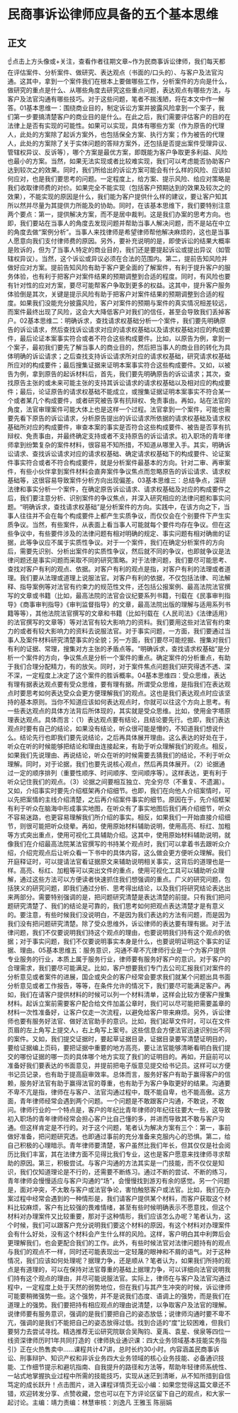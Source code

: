 # 民商事诉讼律师应具备的五个基本思维
## 正文
☝点击上方头像或+关注，查看作者往期文章~作为民商事诉讼律师，我们每天都在评估案件、分析案件、做研究、表达观点（书面的/口头的）、与客户及法官沟通。这其中，拿到一个案件我们在根本上要做哪些工作，分析案件的方向是什么，做研究的重点是什么、从哪些角度去研究这些重点问题，表达观点有哪些方法，与客户及法官沟通有哪些技巧。对于这些问题，笔者不揣浅陋，将在本文中作一解答。01基本思维一：围绕商业目的，制定诉讼方案并披露风险拿到一个案子，我们第一步要搞清楚客户的商业目的是什么。在此之后，我们需要评估客户的目的在法律上是否有实现的可能性。如果可以实现，具体有哪些方案（作为原告的代理人，此处的方案除了起诉方案外，也包括保全方案、执行方案；作为被告的代理人，此处的方案除了关于实体问题的答辩方案外，还包括是否提出案件受理异议、管辖权异议、反诉等），哪个方案是最优方案，即既能为客户争取更多利益、风险也最小的方案。当然，如果无法实现或者比较难实现，我们可以考虑能否协助客户达到较次之的效果。同时，我们所给出的诉讼方案可能会有什么样的风险、应该如何应对，也是我们要思考的问题。一定程度上，给方案、提示风险、给应对策略是我们收取律师费的对价。如果完全不能实现（包括客户预期达到的效果及较次之的效果），不能实现的原因是什么，我们能为客户提供什么样的建议，要让客户知其所以然并尽量为其提供力所能及的协助。同时，在该基本思维下，我们要特别注意两个要点：第一，提供解决方案，而不是居中裁判。这是我们办案的思考方向。也即，我们要站在当事人的角度去发现问题并帮助当事人解决问题，而不是站在中立的角度去做“案例分析”。当事人来找律师是希望律师帮他解决麻烦的，这也是当事人愿意向我们支付律师费的原因。另外，要补充说明的是，即使诉讼的结果大概率是败诉的，但为了当事人特定的商业目的，我们还是要提起诉讼或提出异议（如管辖权异议）。当然，这个诉讼或异议必须在合法的范围内。第二，提前告知风险并做好应对方案。提前告知风险有助于客户更全面的了解案件，有利于提升客户的服务体验，也有利于把客户对案件结果的预期调整到合适的程度。同时，有风险也要有针对性的应对方案，要尽可能帮客户争取到更多的权益。这其中，提升客户服务体验倒是其次，关键是提示风险有助于把客户对案件结果的预期调整到合适的程度。如果我们没能充分披露风险，客户对案件的预期与案件的真实情况相差较远，而案件最终出现了风险，这会大大降低客户对我们的信任，甚至会导致我们丢掉客户。02基本思维二：明确诉求，查找请求权基础分析一个案件，我们要先明确原告的诉讼请求，然后查找诉讼请求对应的请求权基础以及请求权基础对应的构成要件，最后论证本案事实符合或者不符合这些构成要件。比如，以原告为例，拿到一个案子，最初我们要先了解当事人的商业目的，然后把当事人的商业目的转化为具体明确的诉讼请求；之后查找支持诉讼请求所对应的请求权基础，研究请求权基础所应对的构成要件；最后搜集证据来证明本案事实符合这些构成要件。又如，以被告为例，拿到原告的起诉材料后，首先，我们要先明确原告的诉讼请求；其次，查找原告主张的或未来可能主张的支持其诉讼请求的请求权基础以及相对应的构成要件；最后，论证原告的请求权基础不能成立，或搜集证据证明本案事实不符合某一个或者某几个构成要件，或者研究被告享有抗辩权、免责事由。再如，站在法官的角度，法官审理案件可能大体上也是这样一个过程。法官拿到一个案件，可能也需要先看下原告的诉讼请求，分析原告提出的诉讼请求所依据的请求权基础及请求权基础所对应的构成要件，审查本案的事实是否符合这些构成要件、被告是否享有抗辩权、免责事由，并最终确定支持或者不支持原告的诉讼请求。初入职场的青年律师拿到纷繁复杂的案件材料，很容易不知所措，不知道从哪里入手。其实，明确诉讼请求、查找诉讼请求对应的请求权基础、确定请求权基础下的构成要件、论证案件事实符合或者不符合构成要件，就是分析案件最基本的方向。针对二审、再审案件，有些小伙伴拿到案件材料会直奔案件争议焦点而忽略原告的诉讼请求、请求权基础等，这很容易导致案件分析方向出现偏差。03基本思维三：总结争点，深研法律和事实分析一个案件，在确定原告诉讼请求、请求权基础及对应的构成要件之后，我们要注意分析、识别案件的争议焦点，并深入研究相应的法律问题和事实问题。“明确诉求，查找请求权基础”是分析案件的方向。实践中，在该方向之下，当事人往往并不会在每个构成要件上都产生实质争议，而仅仅会在个别要件下产生实质争议。当然，有些案件，从表面上看当事人可能就每个要件均存在争议。但在这些争议中，有些要件涉及的法律问题有相对明确的规定、事实问题有相对确凿的证据，此等争议应不属于实质性争议。对于一个案件，我们在确定分析案件的方向后，需要先识别、分析出案件的实质性争议，然后就不同的争议，也即就争议是法律问题还是事实问题而采取不同的研究策略。对于法律问题，我们要尽可能思考、查找对客户有利的观点、依据。对客户有利的观点是指，对客户有利的法理或者道理。我们要从法理或道理上说服法官。对客户有利的依据，不仅包括法律、司法解释、指导案例等对法官有约束力的规范性文件，还包括公报案例、最高法院法官撰写的文章或书籍（比如，最高法院的法官会议纪要系列书籍，刊载在《民事审判指导》《商事审判指导》《审判监督指导》的文章，最高法院出版的理解与适用系列书籍等等），其他法院法官撰写的文章和书籍（比如刊载在《人民司法》《法律适用》的法官撰写的文章等）等对法官有较大影响力的资料。我们要用这些对法官有约束力的或者有较大影响力的资料去说服法官。对于事实问题，一方面，我们要通过当事人及案件材料研究清楚事实的全貌；另一方面，我们要尽可能挖掘、搜集对我们有利的证据、常理，搜集对方主张的矛盾点等。“明确诉求，查找请求权基础”是分析一个案件的方向，争议焦点是分析一个案件的重点。确定案件的分析重点，有助于我们合理分配精力，有的放矢。同时，对于案件焦点问题我们研究得透不透、深不深，一定程度上决定了这个案件的胜诉概率。04基本思维四：受众思维，表达有理有据表达观点要有受众思维，要有理有据。所谓受众思维，是指我们在表达观点时要思考如何表达受众会更方便理解我们的观点。这也是我们表达观点时应该坚持的基本原则。当你不知道应该如何表达观点时，你就可以往这个方向上思考。有一些表达观点的具体方法背后所体现的，其实就是受众思维。比如，使用金字塔原理表达观点。具体而言：（1）表达观点要有结论，且结论要先行。也即，我们表达观点时要有自己的结论，如果没有结论，听众很可能是懵的，不知道我们想说什么。结论先行也即我们要先说结论，之后再具体展开理由。这么表达的好处在于，听众在听的时候能够把结论和理由连接起来，有助于听众理解我们的观点。相反，如果我们先说理由、再说结论，听众在听的时候需要去猜我们的结论，不利于听众理解。同时，对于论据，我们也要先说核心观点，然后再具体展开。（2）论据通过一定的顺序排列（重要性顺序、时间顺序、空间顺序等）。这样表达，更有利于听众记住我们的观点。（3）论据之间要相互独立、完全穷尽（不重复、不遗漏）。又如，介绍事实时要先介绍框架再介绍细节。也即，我们在向他人介绍案情时，可以先把案情的主线介绍清楚，之后再介绍案件事实的细节。原因在于，先介绍框架有利于听众在脑海中形成事实地图，在听众有了事实地图后我们再介绍细节，听众不容易迷路，也更容易理解我们所介绍的事实。相反，如果我们一开始直接介绍细节，则很可能把听众绕晕。再如，使用原始材料辅助说明，使用高亮、标红、加粗等方式突出重点，使用可视化工具辅助介绍。这其中，使用原始材料辅助说明，就像我们在介绍最高法院某法官撰写的书持某个观点时，我们可以拿着书去跟听众介绍，介绍完观点后让听众看一下书中的具体内容，这么做会更方便听众理解。我们开庭释证时，可以提请法官看证据原文来辅助说明相关事实，这背后的道理也是一样。高亮、标红、加粗等可以突出文件的重点，使用可视化工具可以辅助听众理解，通过这些方法可以方便读者快速抓住我们想强调的重点。广义的研究问题，包括狭义的研究问题，即我们通过分析、思考得出结论，以及我们将研究结论表达出来两部分。需要特别强调的是，把问题研究清楚是表达清楚的前提。只有我们把问题研究清楚了、我们的结论是可靠的，我们思考如何把观点表达清楚才是有意义的。要注意，有些时候我们没说明白，不是因为我们表达的方法有问题，而是因为我们没有把问题研究清楚。除了受众思维外，诉讼律师的表达要有理有据。对于法律问题，我们不仅要说明我们持这个观点的理由，也要说明我们持有这个观点的依据；对于事实问题，我们不仅要说明事实本身是什么，也要说明证明这个事实的证据、理由。05基本思维五：服务意识，沟通不卑不亢律师行业是一个为客户提供专业服务的行业，本质上属于服务行业，律师要有服务好客户的意识。对于客户的合理需求，我们要尽可能满足。比如，客户想要我们专门去公司汇报我们对案件的分析意见或者案件的进展，国企或央企的客户经常会要求我们就某个问题出具书面分析意见或者工作报告，等等，在条件允许的情况下，我们要尽可能满足客户。再如，我们在请客户提供材料的时候可以列一个材料清单，这样会比较方便客户搜集材料。起诉立案前需要客户配合给文件加盖公章时，我们可以尽可能把需要盖章的材料一次性准备好，让客户仅走一次流程，以避免给客户带来麻烦。另外，诉讼律师也要有服务好法官、做好法官助手的意识。比如，我们起草文件时，可以在文件页眉的左上角写上提交人，右上角写上案号。这些信息会方便法官迅速识别出不同的案件。又如，我们提交证据时，要起草证据目录，证据目录要写清楚证明目的，要给证据编上页码，要把证据中重要的地方高亮，要让法官能够清晰看明白我们提交的哪份证据的哪一页的具体哪个地方实现了我们的证明目的。再如，开庭前可以准备好我们要表达的书面意见，并提前把电子版意见提交给书记员。这样可以方便书记员记录，也有助于提高庭审效率。总体而言，服务好客户有助于赢得客户的信赖，服务好法官有助于赢得法官的尊重，也有助于为客户争取更好的结果。沟通要不卑不亢是指，律师在与客户、法官沟通过程中，既不能自卑，也不能高傲。这方面，青年律师经常会遇到两个问题。一个问题是不敢跟客户沟通，不敢说，不敢问。律师行业的一个特点是，客户的年纪比青年律师的年纪往往要大一些，这导致初入职场的青年律师经常会担心客户比自己懂的多，并进而导致其不敢与客户沟通。但这样肯定是不行的。对于这个问题，笔者认为解决方案有三个：第一，事前做好准备，把问题研究透。也即通过事前的充分准备来克服内心的恐惧。第二，给自己积极的心理暗示。青年律师要清楚，客户虽然比我们年长，但其仅仅是社会阅历比我们丰富，其在法律方面不见得比我们专业，这也是客户愿意来找律师寻求帮助的原因。第三，积极尝试。与客户沟通的方法其实是一门技能，而不仅仅是知识，我们仅知道理论是不行的，还需要不断练习。通过不断的尝试、不断的练习，青年律师会慢慢适应与客户沟通的“场”，会慢慢找到游刃有余的感觉。另一个问题是，面对冲突，不太敢与客户或法官争论，害怕触怒客户或法官。比如，我们在办案过程中经常会遇到的一种情形是，我们请客户提供某个材料，而客户获取这个材料比较麻烦，客户有比较强的畏难情绪，甚至有些时候明确表示不愿意找，但这个材料对办理案件又比较重要，那对于这种情形，我们应该怎么办呢？笔者认为，这个时候，我们可以跟客户充分说明我们要这个材料的原因，有这个材料对办理案件会有什么好处，没有这个材料会产生什么样的风险。这样，客户明白其中利弊后会更理解我们，也会更配合我们的工作。此外，有些时候法官对法律问题持有的观点与我们的观点不一样，同时还可能表现出一定轻蔑的眼神和不屑的语气。对于这种情况，我们应该如何处理呢？据理力争，还是顺从？笔者认为，如果我们所持的观点是有道理的，可以在保持对法官尊重的基础上据理力争，可以详细向法官说明我们持有这个观点的理由，并尽可能说服法官。实际上，律师在与客户及法官沟通过程中，一定程度上处于天然的弱势地位，但在我们与其产生冲突的时候，诉讼律师可能要稍微强势一些。这个强势，并不是说我们态度、语调上的强势，而是我们在道理上的强势。我们要把持有相应观点的理由说清楚，以争取客户及法官的理解。说律师要有服务意识，强调的是我们要把自己的姿态放低；说律师沟通时要不卑不亢，强调的是我们不能把自己的姿态放得过低。找到合适的“度”比较困难，但我们要努力去尝试寻找。精选推荐无讼研究院联合吴陶钧、夏禹、袁星、侯泉等四位一线资深律师历时1年共同打造的《律师执业通识课：四大业务领域基本技能实务指引》正在火热售卖中......课程共计47讲，总时长约30小时。内容涵盖民商事诉讼、刑事辩护、知识产权和非诉业务四大业务领域的核心业务技能、必备通识技能、工作细节提示和避坑指南、自我提升的路径和方法等，帮助年轻律师系统性、一站式地掌握执业过程中所需的技能技巧，实现从迷茫到清晰，从不知所措到自信笃定的成长跃升！点击图片，进入课程详情页无讼小编：如果您觉得这篇文章还不错，欢迎转发分享、点赞收藏，您也可以在下方评论区留下自己的观点，和大家一起讨论。主编：靖力责编：林慧审核：刘逸凡 王雅玉 陈丽娟 